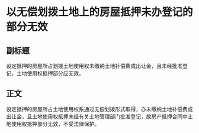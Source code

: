 # 以无偿划拨土地上的房屋抵押未办登记的部分无效
## 副标题
设定抵押的房屋所占划拨土地使用权未缴纳土地补偿费或出让金，且未经批准登记，土地使用权抵押部分应无效。
## 正文
设定抵押的房屋所占土地使用权系通过无偿划拨形式取得，亦未缴纳土地补偿费或出让金，且土地使用权抵押未经有关土地管理部门批准登记，故房产抵押合同中土地使用权抵押部分无效，不受法律保护。
